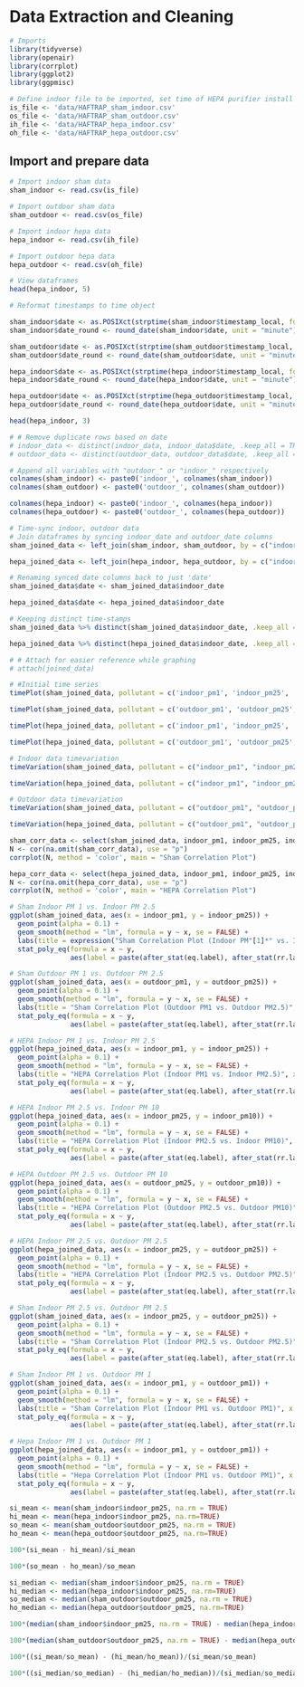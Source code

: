 # Data Extraction and Cleaning
```r
# Imports
library(tidyverse)
library(openair)
library(corrplot)
library(ggplot2)
library(ggpmisc)

```

```r
# Define indoor file to be imported, set time of HEPA purifier install
is_file <- 'data/HAFTRAP_sham_indoor.csv'
os_file <- 'data/HAFTRAP_sham_outdoor.csv'
ih_file <- 'data/HAFTRAP_hepa_indoor.csv'
oh_file <- 'data/HAFTRAP_hepa_outdoor.csv'
```

## Import and prepare data
```r
# Import indoor sham data
sham_indoor <- read.csv(is_file)

# Import outdoor sham data
sham_outdoor <- read.csv(os_file)

# Import indoor hepa data
hepa_indoor <- read.csv(ih_file)

# Import outdoor hepa data
hepa_outdoor <- read.csv(oh_file)

```

```r
# View dataframes
head(hepa_indoor, 5)
```


```r
# Reformat timestamps to time object

sham_indoor$date <- as.POSIXct(strptime(sham_indoor$timestamp_local, format = "%Y-%m-%dT%H:%M:%SZ", tz = "America/New_York"))
sham_indoor$date_round <- round_date(sham_indoor$date, unit = "minute")

sham_outdoor$date <- as.POSIXct(strptime(sham_outdoor$timestamp_local, format = "%Y-%m-%dT%H:%M:%SZ", tz = "America/New_York"))
sham_outdoor$date_round <- round_date(sham_outdoor$date, unit = "minute")

hepa_indoor$date <- as.POSIXct(strptime(hepa_indoor$timestamp_local, format = "%Y-%m-%dT%H:%M:%SZ", tz = "America/New_York"))
hepa_indoor$date_round <- round_date(hepa_indoor$date, unit = "minute")

hepa_outdoor$date <- as.POSIXct(strptime(hepa_outdoor$timestamp_local, format = "%Y-%m-%dT%H:%M:%SZ", tz = "America/New_York"))
hepa_outdoor$date_round <- round_date(hepa_outdoor$date, unit = "minute")
```

```r
head(hepa_indoor, 3)
```

```r
# # Remove duplicate rows based on date
# indoor_data <- distinct(indoor_data, indoor_data$date, .keep_all = TRUE)
# outdoor_data <- distinct(outdoor_data, outdoor_data$date, .keep_all = TRUE)

```

```r
# Append all variables with "outdoor_" or "indoor_" respectively
colnames(sham_indoor) <- paste0('indoor_', colnames(sham_indoor))
colnames(sham_outdoor) <- paste0('outdoor_', colnames(sham_outdoor))

colnames(hepa_indoor) <- paste0('indoor_', colnames(hepa_indoor))
colnames(hepa_outdoor) <- paste0('outdoor_', colnames(hepa_outdoor))
```

```r
# Time-sync indoor, outdoor data
# Join dataframes by syncing indoor_date and outdoor_date columns
sham_joined_data <- left_join(sham_indoor, sham_outdoor, by = c("indoor_date_round" = "outdoor_date_round"))

hepa_joined_data <- left_join(hepa_indoor, hepa_outdoor, by = c("indoor_date_round" = "outdoor_date_round"))

# Renaming synced date columns back to just 'date'
sham_joined_data$date <- sham_joined_data$indoor_date

hepa_joined_data$date <- hepa_joined_data$indoor_date

# Keeping distinct time-stamps
sham_joined_data %>% distinct(sham_joined_data$indoor_date, .keep_all = TRUE);

hepa_joined_data %>% distinct(hepa_joined_data$indoor_date, .keep_all = TRUE);

# # Attach for easier reference while graphing
# attach(joined_data)

```

```r
# #Initial time series
timePlot(sham_joined_data, pollutant = c('indoor_pm1', 'indoor_pm25', 'indoor_pm10'), main = "Indoor Sham Data", normalize = TRUE, name.pol = c("pm1", "pm25", "pm10"))

timePlot(sham_joined_data, pollutant = c('outdoor_pm1', 'outdoor_pm25', 'outdoor_pm10'), main = "Outdoor Sham Data", normalize = TRUE, name.pol = c("pm1", "pm25", "pm10"))

timePlot(hepa_joined_data, pollutant = c('indoor_pm1', 'indoor_pm25', 'indoor_pm10'), main = "Indoor HEPA Data", normalize = TRUE, name.pol = c("pm1", "pm25", "pm10"))

timePlot(hepa_joined_data, pollutant = c('outdoor_pm1', 'outdoor_pm25', 'outdoor_pm10'), main = "Outdoor HEPA Data", normalize = TRUE, name.pol = c("pm1", "pm25", "pm10"))
```


```r
# Indoor data timevariation
timeVariation(sham_joined_data, pollutant = c("indoor_pm1", "indoor_pm25", "indoor_pm10"))

timeVariation(hepa_joined_data, pollutant = c("indoor_pm1", "indoor_pm25", "indoor_pm10"))

# Outdoor data timevariation
timeVariation(sham_joined_data, pollutant = c("outdoor_pm1", "outdoor_pm25", "outdoor_pm10"))

timeVariation(hepa_joined_data, pollutant = c("outdoor_pm1", "outdoor_pm25", "outdoor_pm10"))
```


```r
sham_corr_data <- select(sham_joined_data, indoor_pm1, indoor_pm25, indoor_pm10, outdoor_pm1, outdoor_pm25, outdoor_pm10)
N <- cor(na.omit(sham_corr_data), use = "p")
corrplot(N, method = 'color', main = "Sham Correlation Plot")

hepa_corr_data <- select(hepa_joined_data, indoor_pm1, indoor_pm25, indoor_pm10, outdoor_pm1, outdoor_pm25, outdoor_pm10)
N <- cor(na.omit(hepa_corr_data), use = "p")
corrplot(N, method = 'color', main = "HEPA Correlation Plot")
```

```r
# Sham Indoor PM 1 vs. Indoor PM 2.5
ggplot(sham_joined_data, aes(x = indoor_pm1, y = indoor_pm25)) +
  geom_point(alpha = 0.1) +
  geom_smooth(method = "lm", formula = y ~ x, se = FALSE) +
  labs(title = expression("Sham Correlation Plot (Indoor PM"[1]*" vs. Indoor PM"[2.5]*")"), x = expression("Indoor PM"[1]), y = expression("Indoor PM"[2.5])) +
  stat_poly_eq(formula = x ~ y,
               aes(label = paste(after_stat(eq.label), after_stat(rr.label), sep = "~~~")))

# Sham Outdoor PM 1 vs. Outdoor PM 2.5
ggplot(sham_joined_data, aes(x = outdoor_pm1, y = outdoor_pm25)) +
  geom_point(alpha = 0.1) +
  geom_smooth(method = "lm", formula = y ~ x, se = FALSE) +
  labs(title = "Sham Correlation Plot (Outdoor PM1 vs. Outdoor PM2.5)", x = "Outdoor PM1", y = "Outdoor PM2.5") +
  stat_poly_eq(formula = x ~ y,
               aes(label = paste(after_stat(eq.label), after_stat(rr.label), sep = "~~~")))

# HEPA Indoor PM 1 vs. Indoor PM 2.5
ggplot(hepa_joined_data, aes(x = indoor_pm1, y = indoor_pm25)) +
  geom_point(alpha = 0.1) +
  geom_smooth(method = "lm", formula = y ~ x, se = FALSE) +
  labs(title = "HEPA Correlation Plot (Indoor PM1 vs. Indoor PM2.5)", x = "Indoor PM1", y = "Indoor PM2.5") +
  stat_poly_eq(formula = x ~ y,
               aes(label = paste(after_stat(eq.label), after_stat(rr.label), sep = "~~~")))

# HEPA Indoor PM 2.5 vs. Indoor PM 10
ggplot(hepa_joined_data, aes(x = indoor_pm25, y = indoor_pm10)) +
  geom_point(alpha = 0.1) +
  geom_smooth(method = "lm", formula = y ~ x, se = FALSE) +
  labs(title = "HEPA Correlation Plot (Indoor PM2.5 vs. Indoor PM10)", x = "Indoor PM2.5", y = "Indoor PM10") +
  stat_poly_eq(formula = x ~ y,
               aes(label = paste(after_stat(eq.label), after_stat(rr.label), sep = "~~~")))

# HEPA Outdoor PM 2.5 vs. Outdoor PM 10
ggplot(hepa_joined_data, aes(x = outdoor_pm25, y = outdoor_pm10)) +
  geom_point(alpha = 0.1) +
  geom_smooth(method = "lm", formula = y ~ x, se = FALSE) +
  labs(title = "HEPA Correlation Plot (Outdoor PM2.5 vs. Outdoor PM10)", x = "Outdoor PM2.5", y = "Outdoor PM10") +
  stat_poly_eq(formula = x ~ y,
               aes(label = paste(after_stat(eq.label), after_stat(rr.label), sep = "~~~")))

# HEPA Indoor PM 2.5 vs. Outdoor PM 2.5
ggplot(hepa_joined_data, aes(x = indoor_pm25, y = outdoor_pm25)) +
  geom_point(alpha = 0.1) +
  geom_smooth(method = "lm", formula = y ~ x, se = FALSE) +
  labs(title = "HEPA Correlation Plot (Indoor PM2.5 vs. Outdoor PM2.5)", x = "Indoor PM2.5", y = "Outdoor PM2.5") +
  stat_poly_eq(formula = x ~ y,
               aes(label = paste(after_stat(eq.label), after_stat(rr.label), sep = "~~~")))

# Sham Indoor PM 2.5 vs. Outdoor PM 2.5
ggplot(sham_joined_data, aes(x = indoor_pm25, y = outdoor_pm25)) +
  geom_point(alpha = 0.1) +
  geom_smooth(method = "lm", formula = y ~ x, se = FALSE) +
  labs(title = "Sham Correlation Plot (Indoor PM2.5 vs. Outdoor PM2.5)", x = "Indoor PM2.5", y = "Outdoor PM2.5") +
  stat_poly_eq(formula = x ~ y,
               aes(label = paste(after_stat(eq.label), after_stat(rr.label), sep = "~~~")))


```
```r
# Sham Indoor PM 1 vs. Outdoor PM 1
ggplot(sham_joined_data, aes(x = indoor_pm1, y = outdoor_pm1)) +
  geom_point(alpha = 0.1) +
  geom_smooth(method = "lm", formula = y ~ x, se = FALSE) +
  labs(title = "Sham Correlation Plot (Indoor PM1 vs. Outdoor PM1)", x = "Indoor PM10", y = "Outdoor PM1") +
  stat_poly_eq(formula = x ~ y,
               aes(label = paste(after_stat(eq.label), after_stat(rr.label), sep = "~~~")))
```

```r
# Hepa Indoor PM 1 vs. Outdoor PM 1
ggplot(hepa_joined_data, aes(x = indoor_pm1, y = outdoor_pm1)) +
  geom_point(alpha = 0.1) +
  geom_smooth(method = "lm", formula = y ~ x, se = FALSE) +
  labs(title = "Hepa Correlation Plot (Indoor PM1 vs. Outdoor PM1)", x = "Indoor PM1", y = "Outdoor PM1") +
  stat_poly_eq(formula = x ~ y,
               aes(label = paste(after_stat(eq.label), after_stat(rr.label), sep = "~~~")))
```

```r
si_mean <- mean(sham_indoor$indoor_pm25, na.rm = TRUE)
hi_mean <- mean(hepa_indoor$indoor_pm25, na.rm=TRUE)
so_mean <- mean(sham_outdoor$outdoor_pm25, na.rm = TRUE)
ho_mean <- mean(hepa_outdoor$outdoor_pm25, na.rm=TRUE)


```

```r
100*(si_mean - hi_mean)/si_mean
```
```r
100*(so_mean - ho_mean)/so_mean
```

```r
si_median <- median(sham_indoor$indoor_pm25, na.rm = TRUE)
hi_median <- median(hepa_indoor$indoor_pm25, na.rm=TRUE)
so_median <- median(sham_outdoor$outdoor_pm25, na.rm = TRUE)
ho_median <- median(hepa_outdoor$outdoor_pm25, na.rm=TRUE)
```

```r
100*(median(sham_indoor$indoor_pm25, na.rm = TRUE) - median(hepa_indoor$indoor_pm25, na.rm=TRUE))/median(sham_indoor$indoor_pm25, na.rm=TRUE)
```
```r
100*(median(sham_outdoor$outdoor_pm25, na.rm = TRUE) - median(hepa_outdoor$outdoor_pm25, na.rm=TRUE))/median(sham_outdoor$outdoor_pm25, na.rm=TRUE)
```
```r
100*((si_mean/so_mean) - (hi_mean/ho_mean))/(si_mean/so_mean)
```

```r
100*((si_median/so_median) - (hi_median/ho_median))/(si_median/so_median)
```
